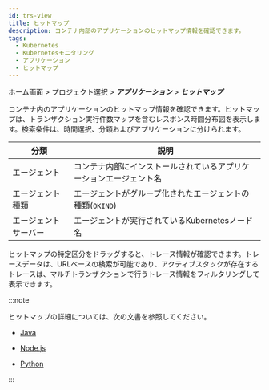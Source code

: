 ```yaml
---
id: trs-view
title: ヒットマップ
description: コンテナ内部のアプリケーションのヒットマップ情報を確認できます。
tags:
  - Kubernetes
  - Kubernetesモニタリング
  - アプリケーション
  - ヒットマップ
---
```


ホーム画面 > プロジェクト選択 > **_アプリケーション_** > **_ヒットマップ_**

コンテナ内のアプリケーションのヒットマップ情報を確認できます。ヒットマップは、トランザクション実行件数マップを含むレスポンス時間分布図を表示します。検索条件は、時間選択、分類およびアプリケーションに分けられます。

| 分類          | 説明                                              |
| ----------- | ----------------------------------------------- |
| エージェント      | コンテナ内部にインストールされているアプリケーションエージェント名               |
| エージェント種類    | エージェントがグループ化されたエージェントの種類(`OKIND`)               |
| エージェントサーバー  | エージェントが実行されているKubernetesノード名                    |

<ImgLang img='whatap_kubernetes_application_hitmap_transaction.png' desc='ヒットマップトランザクション' />

ヒットマップの特定区分をドラッグすると、トレース情報が確認できます。トレースデータは、URLベースの検索が可能であり、アクティブスタックが存在するトレースは、マルチトランザクションで行うトレース情報をフィルタリングして表示できます。

:::note

ヒットマップの詳細については、次の文書を参照してください。

-   [Java](../java/trs-view)

-   [Node.js](../nodejs/trs-view)

-   [Python](../python/trs-view)

:::
